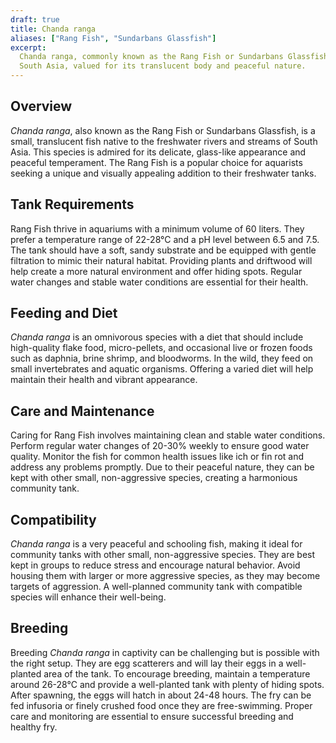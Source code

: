 ```yaml
---
draft: true
title: Chanda ranga
aliases: ["Rang Fish", "Sundarbans Glassfish"]
excerpt:
  Chanda ranga, commonly known as the Rang Fish or Sundarbans Glassfish, is a small and delicate freshwater fish from
  South Asia, valued for its translucent body and peaceful nature.
---
```


## Overview

_Chanda ranga_, also known as the Rang Fish or Sundarbans Glassfish, is a small, translucent fish native to the
freshwater rivers and streams of South Asia. This species is admired for its delicate, glass-like appearance and
peaceful temperament. The Rang Fish is a popular choice for aquarists seeking a unique and visually appealing addition
to their freshwater tanks.

## Tank Requirements

Rang Fish thrive in aquariums with a minimum volume of 60 liters. They prefer a temperature range of 22-28°C and a pH
level between 6.5 and 7.5. The tank should have a soft, sandy substrate and be equipped with gentle filtration to mimic
their natural habitat. Providing plants and driftwood will help create a more natural environment and offer hiding
spots. Regular water changes and stable water conditions are essential for their health.

## Feeding and Diet

_Chanda ranga_ is an omnivorous species with a diet that should include high-quality flake food, micro-pellets, and
occasional live or frozen foods such as daphnia, brine shrimp, and bloodworms. In the wild, they feed on small
invertebrates and aquatic organisms. Offering a varied diet will help maintain their health and vibrant appearance.

## Care and Maintenance

Caring for Rang Fish involves maintaining clean and stable water conditions. Perform regular water changes of 20-30%
weekly to ensure good water quality. Monitor the fish for common health issues like ich or fin rot and address any
problems promptly. Due to their peaceful nature, they can be kept with other small, non-aggressive species, creating a
harmonious community tank.

## Compatibility

_Chanda ranga_ is a very peaceful and schooling fish, making it ideal for community tanks with other small,
non-aggressive species. They are best kept in groups to reduce stress and encourage natural behavior. Avoid housing them
with larger or more aggressive species, as they may become targets of aggression. A well-planned community tank with
compatible species will enhance their well-being.

## Breeding

Breeding _Chanda ranga_ in captivity can be challenging but is possible with the right setup. They are egg scatterers
and will lay their eggs in a well-planted area of the tank. To encourage breeding, maintain a temperature around 26-28°C
and provide a well-planted tank with plenty of hiding spots. After spawning, the eggs will hatch in about 24-48 hours.
The fry can be fed infusoria or finely crushed food once they are free-swimming. Proper care and monitoring are
essential to ensure successful breeding and healthy fry.
